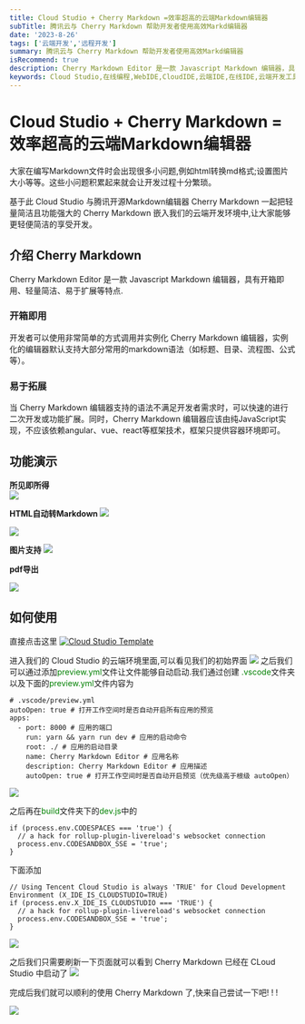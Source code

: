 ```yaml
---
title: Cloud Studio + Cherry Markdown =效率超高的云端Markdown编辑器
subTitle: 腾讯云与 Cherry Markdown 帮助开发者使用高效Markd编辑器
date: '2023-8-26'
tags: ['云端开发','远程开发']
summary: 腾讯云与 Cherry Markdown 帮助开发者使用高效Markd编辑器
isRecommend: true
description: Cherry Markdown Editor 是一款 Javascript Markdown 编辑器，具有开箱即用、轻量简洁、易于扩展等特点. 它可以运行在浏览器或服务端(NodeJs)。
keywords: Cloud Studio,在线编程,WebIDE,CloudIDE,云端IDE,在线IDE,云端开发工具,在线集成开发环境,开发环境分享,代码托管,在线开发,在线调试,软件团队协作
---
```

#  Cloud Studio + Cherry Markdown =效率超高的云端Markdown编辑器


大家在编写Markdown文件时会出现很多小问题,例如html转换md格式;设置图片大小等等。这些小问题积累起来就会让开发过程十分繁琐。

  基于此 Cloud Studio 与腾讯开源Markdown编辑器 Cherry Markdown 一起把轻量简洁且功能强大的 Cherry Markdown 嵌入我们的云端开发环境中,让大家能够更轻便简洁的享受开发。


## 介绍 Cherry Markdown 

Cherry Markdown Editor 是一款 Javascript Markdown 编辑器，具有开箱即用、轻量简洁、易于扩展等特点.

###  **开箱即用**

开发者可以使用非常简单的方式调用并实例化 Cherry
Markdown 编辑器，实例化的编辑器默认支持大部分常用的markdown语法（如标题、目录、流程图、公式等）。

###  **易于拓展**

当 Cherry Markdown
编辑器支持的语法不满足开发者需求时，可以快速的进行二次开发或功能扩展。同时，Cherry Markdown 编辑器应该由纯JavaScript实现，不应该依赖angular、vue、react等框架技术，框架只提供容器环境即可。

## **功能演示**


 **所见即所得**  
![](https://help-assets-1257242599.cos.ap-shanghai.myqcloud.com/enterprise/2023/8/640-1.gif)

 **HTML自动转Markdown** 
  ![](https://help-assets-1257242599.cos.ap-shanghai.myqcloud.com/enterprise/2023/8/640-3.gif)

  ![](https://help-assets-1257242599.cos.ap-shanghai.myqcloud.com/enterprise/2023/8/640.png)


 **图片支持**
 ![](https://help-assets-1257242599.cos.ap-shanghai.myqcloud.com/enterprise/2023/8/640-1.png)

 **pdf导出**  

  ![](https://help-assets-1257242599.cos.ap-shanghai.myqcloud.com/enterprise/2023/8/640-2.png)



 ## 如何使用

 直接点击这里
[![Cloud Studio Template](https://cs-res.codehub.cn/common/assets/icon-badge.svg)](https://cloudstudio.net#https://github.com/Tencent/cherry-markdown)

 进入我们的 Cloud Studio 的云端环境里面,可以看见我们的初始界面
 ![](https://help-assets-1257242599.cos.ap-shanghai.myqcloud.com/enterprise/2023/8/2.png)
之后我们可以通过添加<span style="color:green">preview.yml</span>文件让文件能够自动启动.我们通过创建
<span style="color:green">.vscode</span>文件夹以及下面的<span style="color:green">preview.yml</span>文件内容为

```
# .vscode/preview.yml
autoOpen: true # 打开工作空间时是否自动开启所有应用的预览
apps:
  - port: 8000 # 应用的端口
    run: yarn && yarn run dev # 应用的启动命令
    root: ./ # 应用的启动目录
    name: Cherry Markdown Editor # 应用名称
    description: Cherry Markdown Editor # 应用描述
    autoOpen: true # 打开工作空间时是否自动开启预览（优先级高于根级 autoOpen）
```

![](https://help-assets-1257242599.cos.ap-shanghai.myqcloud.com/enterprise/2023/8/3.png)

之后再在<span style="color:green">build</span>文件夹下的<span style="color:green">dev.js</span>中的  
```
if (process.env.CODESPACES === 'true') {
  // a hack for rollup-plugin-livereload's websocket connection
  process.env.CODESANDBOX_SSE = 'true';
}
```
下面添加
```
// Using Tencent Cloud Studio is always 'TRUE' for Cloud Development Environment (X_IDE_IS_CLOUDSTUDIO=TRUE)
if (process.env.X_IDE_IS_CLOUDSTUDIO === 'TRUE') {
  // a hack for rollup-plugin-livereload's websocket connection
  process.env.CODESANDBOX_SSE = 'true';
}
```
![](https://help-assets-1257242599.cos.ap-shanghai.myqcloud.com/enterprise/2023/8/1.png)

之后我们只需要刷新一下页面就可以看到 Cherry Markdown 已经在 CLoud Studio 中启动了
![](https://help-assets-1257242599.cos.ap-shanghai.myqcloud.com/enterprise/2023/8/5.png)

完成后我们就可以顺利的使用 Cherry Markdown 了,快来自己尝试一下吧! ! !

![](https://help-assets-1257242599.cos.ap-shanghai.myqcloud.com/enterprise/2023/8/6.png)
